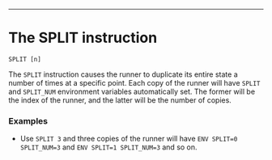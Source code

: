 ---

# The SPLIT instruction

`SPLIT [n]`

The `SPLIT` instruction causes the runner to duplicate its entire state a number of times at a specific point.
Each copy of the runner will have `SPLIT` and `SPLIT_NUM` environment variables automatically set.
The former will be the index of the runner, and the latter will be the number of copies.

### Examples

- Use `SPLIT 3` and three copies of the runner will have `ENV SPLIT=0 SPLIT_NUM=3` and `ENV SPLIT=1 SPLIT_NUM=3` and so on.

<div className="section-spacing"></div>